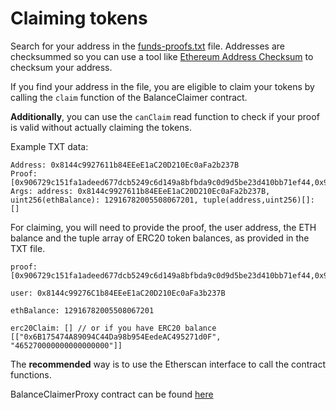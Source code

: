 # Claiming tokens

Search for your address in the [funds-proofs.txt](/funds-proofs.txt) file. Addresses are checksummed so you can use a tool like [Ethereum Address Checksum](https://ethsum.netlify.app/) to checksum your address.

If you find your address in the file, you are eligible to claim your tokens by calling the `claim` function of the BalanceClaimer contract. 

**Additionally**, you can use the `canClaim` read function to check if your proof is valid without actually claiming the tokens.

Example TXT data:

```
Address: 0x8144c9927611b84EEeE1aC20D210Ec0aFa2b237B
Proof: [0x906729c151fa1adeed677dcb5249c6d149a8bfbda9c0d9d5be23d410bb71ef44,0x939bccb692758cd3a78d96ff28a496ad61a8a3a4426ad8ba8f30bf411d587d69,0x56f0ae11529cd31e0713bbc45d713264a0d03942c6d9dbbd16b85e7fdcf7211b,0x88a2113a7dbb4a452cf9f8e88418e4560f99a483d348398ee898180005f8088a,0x12a56b184625dc9d43d9dd6ec97000f7d719daca12936c1b4b794874ae21a3bf,0x921a0254678f2b3fc6054b326c3d8b8e98f5ee80d5372c2aafc09d0b7bde268d,0x8821ba3076244e80f100452afa9e4d27453e943b08365ad9edf7a2beeff532f0,0xb83100139585aaf02d65be171e7dad93e7ca95daf5a881cb22a1c2029e3f8a3d,0x61bdd5f96b9d822423ff8894064fb3518522c944d8e42af90bafe944ed8042ce,0x086de2513f690b059c375d528be01c6c92ae9a3bf85a6ed8f2a4ffaa8311671b,0xc04a350796db1fd2ec610413a2d30a3c753501ebb02341f20131ac8bc2819471,0x04f791892765910b0b7fc7f7967ae0604d5106ea416de335e31cf62c437c9b63,0xd0f6cec1e54bdb4e949a785b04355f87ab3767463a397d69d8030805830240e5,0xee9d1242f8d833248b98c67d3a108d678258d9463d5e2b5483b6477d1d83c529,0xc8edc98927d6462582c9b38da5bff384b8aa446f1d7e25c9f5345bce5ec3279b,0xa3896a85976365bcaa18c48d112beb996c8f519a31f8fab71afbb8e0ff441e6b]
Args: address: 0x8144c9927611b84EEeE1aC20D210Ec0aFa2b237B, uint256(ethBalance): 12916782005508067201, tuple(address,uint256)[]: []
```

For claiming, you will need to provide the proof, the user address, the ETH balance and the tuple array of ERC20 token balances, as provided in the TXT file.

```
proof: [0x906729c151fa1adeed677dcb5249c6d149a8bfbda9c0d9d5be23d410bb71ef44,0x939bccb692758cd3a78d96ff28a496ad61a8a3a4426ad8ba8f30bf411d587d69,0x56f0ae11529cd31e0713bbc45d713264a0d03942c6d9dbbd16b85e7fdcf7211b,0x88a2113a7dbb4a452cf9f8e88418e4560f99a483d348398ee898180005f8088a,0x12a56b184625dc9d43d9dd6ec97000f7d719daca12936c1b4b794874ae21a3bf,0x921a0254678f2b3fc6054b326c3d8b8e98f5ee80d5372c2aafc09d0b7bde268d,0x8821ba3076244e80f100452afa9e4d27453e943b08365ad9edf7a2beeff532f0,0xb83100139585aaf02d65be171e7dad93e7ca95daf5a881cb22a1c2029e3f8a3d,0x61bdd5f96b9d822423ff8894064fb3518522c944d8e42af90bafe944ed8042ce,0x086de2513f690b059c375d528be01c6c92ae9a3bf85a6ed8f2a4ffaa8311671b,0xc04a350796db1fd2ec610413a2d30a3c753501ebb02341f20131ac8bc2819471,0x04f791892765910b0b7fc7f7967ae0604d5106ea416de335e31cf62c437c9b63,0xd0f6cec1e54bdb4e949a785b04355f87ab3767463a397d69d8030805830240e5,0xee9d1242f8d833248b98c67d3a108d678258d9463d5e2b5483b6477d1d83c529,0xc8edc98927d6462582c9b38da5bff384b8aa446f1d7e25c9f5345bce5ec3279b,0xa3896a85976365bcaa18c48d112beb996c8f519a31f8fab71afbb8e0ff441e6b]

user: 0x8144c99276C1b84EEeE1aC20D210Ec0aFa3b237B

ethBalance: 12916782005508067201

erc20Claim: [] // or if you have ERC20 balance [["0x6B175474A89094C44Da98b954EedeAC495271d0F", "465270000000000000000"]]
```

The **recommended** way is to use the Etherscan interface to call the contract functions.

BalanceClaimerProxy contract can be found [here](https://etherscan.io/address/0x0ca4c7a370e0155c77a33e78443a54d749e0bc21#code)

